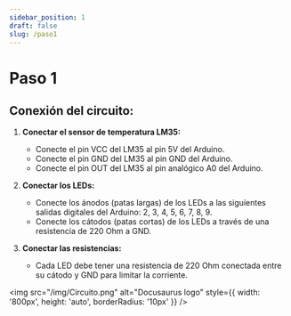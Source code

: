 ```yaml
---
sidebar_position: 1
draft: false
slug: /paso1
---
```


# Paso 1 

## **Conexión del circuito:**

1. **Conectar el sensor de temperatura LM35:**
    * Conecte el pin VCC del LM35 al pin 5V del Arduino.
    * Conecte el pin GND del LM35 al pin GND del Arduino.
    * Conecte el pin OUT del LM35 al pin analógico A0 del Arduino.

    
2. **Conectar los LEDs:**
    * Conecte los ánodos (patas largas) de los LEDs a las siguientes salidas digitales del Arduino: 2, 3, 4, 5, 6, 7, 8, 9.
    * Conecte los cátodos (patas cortas) de los LEDs a través de una resistencia de 220 Ohm a GND.
3. **Conectar las resistencias:**
    * Cada LED debe tener una resistencia de 220 Ohm conectada entre su cátodo y GND para limitar la corriente.

<img 
  src="/img/Circuito.png" 
  alt="Docusaurus logo" 
  style={{
    width: '800px',
    height: 'auto',
    borderRadius: '10px'
  }}
/>

